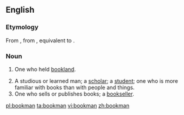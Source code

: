 ==English==

===Etymology===
From {{etyl|enm|en}} {{term|bocman|lang=enm}}, from {{etyl|ang|en}} {{term|bocmann|bōcmann|bookman, a holder of bookland|lang=ang}}, equivalent to {{compound|book|man}}.

===Noun===
{{en-noun|bookmen}}

# {{context|Old English Law|lang=en}} One who held [[bookland]].
# A studious or learned man; a [[scholar]]; a [[student]]; one who is more familiar with books than with people and things.
# One who sells or publishes books; a [[bookseller]].

[[pl:bookman]]
[[ta:bookman]]
[[vi:bookman]]
[[zh:bookman]]